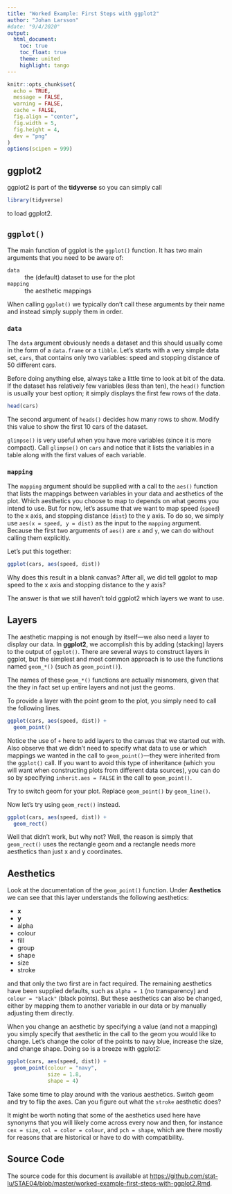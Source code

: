 ```yaml
---
title: "Worked Example: First Steps with ggplot2"
author: "Johan Larsson"
#date: "9/4/2020"
output: 
  html_document:
    toc: true
    toc_float: true
    theme: united
    highlight: tango
---
```


```r

knitr::opts_chunk$set(
  echo = TRUE,
  message = FALSE,
  warning = FALSE,
  cache = FALSE,
  fig.align = "center",
  fig.width = 5,
  fig.height = 4,
  dev = "png"
)
options(scipen = 999)
```

## ggplot2

ggplot2 is part of the **tidyverse** so you can simply call

```r
library(tidyverse) 
```

to load ggplot2. 

## `ggplot()`

The main function of ggplot is the `ggplot()` function. It has two main 
arguments that you need to be aware of:

`data`
: the (default) dataset to use for the plot

`mapping`
: the aesthetic mappings

When calling `ggplot()` we typically don't call these arguments by their name 
and instead simply supply them in order.

### `data`

The `data` argument obviously needs a dataset and this should usually come in
the form of a `data.frame` or a `tibble`. Let's starts with a very simple data 
set, `cars`, that contains only two variables: speed and stopping distance of 50
different cars.

Before doing anything else, always take a little time to look at bit of the
data. If the dataset has relatively few variables (less than ten), the `head()`
function is usually your best option; it simply displays the first few rows of
the data.

```r
head(cars)
```

The second argument of `heads()` decides how many rows to show. Modify this
value to show the first 10 cars of the dataset.

`glimpse()` is very useful when you have more variables (since it is more 
compact). Call `glimpse()` on `cars` and notice that it lists the variables in a
table along with the first values of each variable.

### `mapping`

The `mapping` argument should be supplied with a call to the `aes()` function
that lists the mappings between variables in your data and aesthetics of the 
plot. Which aesthetics you choose to map to depends on what geoms you intend to
use. But for now, let's assume that we want to map speed (`speed`) to the x 
axis, and stopping distance (`dist`) to the y axis. To do so, we simply use 
`aes(x = speed, y = dist)` as the input to the `mapping` argument. Because the
first two arguments of `aes()` are `x` and `y`, we can do without calling them
explicitly. 

Let's put this together:

```r
ggplot(cars, aes(speed, dist))
```

Why does this result in a blank canvas? After all, we did tell ggplot to map 
speed to the x axis and stopping distance to the y axis?

The answer is that we still haven't told ggplot2 which layers we want to use.

## Layers

The aesthetic mapping is not enough by itself---we also need a layer to display
our data. In **ggplot2**, we accomplish this by adding (stacking) layers to the
output of `ggplot()`. There are several ways to construct layers in ggplot, but
the simplest and most common approach is to use the functions named `geom_*()`
(such as `geom_point()`).

The names of these `geom_*()` functions are actually misnomers, given that the
they in fact set up entire layers and not just the geoms.

To provide a layer with the point geom to the plot, you simply need to call 
the following lines.

```r
ggplot(cars, aes(speed, dist)) +
  geom_point()
```

Notice the use of `+` here to add layers to the canvas that we started out with.
Also observe that we didn't need to specify what data to use or which mappings
we wanted in the call to `geom_point()`---they were inherited from the
`ggplot()` call. If you want to avoid this type of inheritance (which you
will want when constructing plots from different data sources), you can
do so by specifying `inherit.aes = FALSE` in the call to `geom_point()`.

Try to switch geom for your plot. Replace `geom_point()` by `geom_line()`.

Now let's try using `geom_rect()` instead.

```r
ggplot(cars, aes(speed, dist)) +
  geom_rect()
```

Well that didn't work, but why not? Well, the reason is simply that 
`geom_rect()` uses the rectangle geom and a rectangle needs more aesthetics than
just x and y coordinates.

## Aesthetics

Look at the documentation of the `geom_point()` function. Under **Aesthetics**
we can see that this layer understands the following aesthetics:

- **x**
- **y**
- alpha
- colour
- fill
- group
- shape
- size
- stroke

and that only the two first are in fact required. The remaining aesthetics have
been supplied defaults, such as `alpha = 1` (no transparency) and 
`colour = "black"` (black points). But these aesthetics can also be changed, 
either by mapping them to another variable in our data or by manually 
adjusting them directly. 

When you change an aesthetic by specifying a value (and not a mapping) you 
simply specify that aesthetic in the call to the geom you would like to change.
Let's change the color of the points to navy blue, increase the size, and change
shape. Doing so is a breeze with ggplot2:

```r
ggplot(cars, aes(speed, dist)) +
  geom_point(colour = "navy",
             size = 1.8,
             shape = 4)
```

Take some time to play around with the various aesthetics. Switch geom and try
to flip the axes. Can you figure out what the `stroke` aesthetic does?

It might be worth noting that some of the aesthetics used here have synonyms 
that you will likely come across every now and then, for instance `cex = size`,
`col = color = colour`, and `pch = shape`, which are there mostly for
reasons that are historical or have to do with compatibility.

## Source Code

The source code for this document is available at
<https://github.com/stat-lu/STAE04/blob/master/worked-example-first-steps-with-ggplot2.Rmd>.
